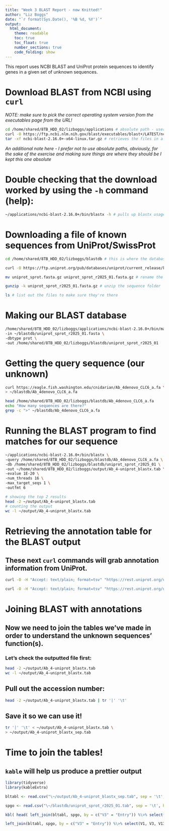 ```yaml
---
title: "Week 3 BLAST Report - now Knitted!"
author: "Liz Boggs"
date: "`r format(Sys.Date(), '%B %d, %Y')`"
output: 
  html_document:
    theme: readable
    toc: true
    toc_float: true
    number_sections: true
    code_folding: show
---
```


This report uses NCBI BLAST and UniProt protein sequences to identify genes in a given set of unknown sequences.

# Download BLAST from NCBI using `curl` 

*NOTE: make sure to pick the correct operating system version from the executables page from the URL!*

```bash

cd /home/shared/8TB_HDD_02/lizboggs/applications # absolute path - user needs to change to where they want it!
curl -O https://ftp.ncbi.nlm.nih.gov/blast/executables/blast+/LATEST/ncbi-blast-2.16.0+-x64-linux.tar.gz
tar -xf ncbi-blast-2.16.0+-x64-linux.tar.gz # retrieves the files in a gzip

```

*An additional note here - I prefer not to use absolute paths, obviously, for the sake of the exercise and making sure things are where they should be I kept this one absolute*

# Double checking that the download worked by using the `-h` command (help):

```bash

~/applications/ncbi-blast-2.16.0+/bin/blastx -h # pulls up blastx usage options

```

# Downloading a file of known sequences from UniProt/SwissProt

```bash

cd /home/shared/8TB_HDD_02/lizboggs/blastdb # this is where the database files will live

curl -O https://ftp.uniprot.org/pub/databases/uniprot/current_release/knowledgebase/complete/uniprot_sprot.fasta.gz # pulling fasta from webpage

mv uniprot_sprot.fasta.gz uniprot_sprot_r2025_01.fasta.gz # rename the file

gunzip -k uniprot_sprot_r2025_01.fasta.gz # unzip the sequence folder

ls # list out the files to make sure they're there

```

# Making our BLAST database

```bash

/home/shared/8TB_HDD_02/lizboggs/applications/ncbi-blast-2.16.0+/bin/makeblastdb \
-in ~/blastdb/uniprot_sprot_r2025_01.fasta \
-dbtype prot \
-out /home/shared/8TB_HDD_02/lizboggs/blastdb/uniprot_sprot_r2025_01

```

# Getting the query sequence (our unknown)

```bash

curl https://eagle.fish.washington.edu/cnidarian/Ab_4denovo_CLC6_a.fa \
> ~/blastdb/Ab_4denovo_CLC6_a.fa

head /home/shared/8TB_HDD_02/lizboggs/blastdb/Ab_4denovo_CLC6_a.fa
echo "How many sequences are there?"
grep -c ">" ~/blastdb/Ab_4denovo_CLC6_a.fa

```

# Running the BLAST program to find matches for our sequence

```bash

~/applications/ncbi-blast-2.16.0+/bin/blastx \
-query /home/shared/8TB_HDD_02/lizboggs/blastdb/Ab_4denovo_CLC6_a.fa \
-db /home/shared/8TB_HDD_02/lizboggs/blastdb/uniprot_sprot_r2025_01 \
-out ~/home/shared/8TB_HDD_02/lizboggs/output/Ab_4-uniprot_blastx.tab \
-evalue 1E-20 \
-num_threads 16 \
-max_target_seqs 1 \
-outfmt 6

# showing the top 2 results
head -2 ~/output/Ab_4-uniprot_blastx.tab
# counting the output
wc -l ~/output/Ab_4-uniprot_blastx.tab

```

# Retrieving the annotation table for the BLAST output

## These next `curl` commands will grab annotation information from UniProt.

```bash

curl -O -H "Accept: text/plain; format=tsv" "https://rest.uniprot.org/uniprotkb/search?query=reviewed:true+AND+organism_id:9606"

```

```bash
curl -O -H "Accept: text/plain; format=tsv" "https://rest.uniprot.org/uniprotkb/stream?compressed=true&fields=accession%2Creviewed%2Cid%2Cprotein_name%2Cgene_names%2Corganism_name%2Clength&format=tsv&query=%28*%29+AND+%28reviewed%3Atrue%29"

```

# Joining BLAST with annotations

## Now we need to join the tables we've made in order to understand the unknown sequences' function(s).

### Let's check the outputted file first:

```bash
head -2 ~/output/Ab_4-uniprot_blastx.tab
wc -l ~/output/Ab_4-uniprot_blastx.tab
```

## Pull out the accession number:

```bash
head -2 ~/output/Ab_4-uniprot_blastx.tab | tr '|' '\t'

```

## Save it so we can use it!

```bash
tr '|' '\t' < ~/output/Ab_4-uniprot_blastx.tab \
> ~/output/Ab_4-uniprot_blastx_sep.tab
```

# Time to join the tables!

## `kable` will help us produce a prettier output

```r
library(tidyverse)
library(kableExtra)

bltabl <- read.csv("\~/output/Ab_4-uniprot_blastx_sep.tab", sep = '\t', header = FALSE)

spgo <- read.csv("\~/blastdb/uniprot_sprot_r2025_01.tab", sep = '\t', header = TRUE)

kbl( head( left_join(bltabl, spgo, by = c("V3" = "Entry")) %\>% select(V1, V3, V13, Protein.names, Organism, Gene.Ontology..biological.process., Gene.Ontology.IDs) %\>% mutate(V1 = str_replace_all(V1, pattern = "solid0078_20110412_FRAG_BC_WHITE_WHITE_F3_QV_SE_trimmed", replacement = "Ab")) ) ) %\>% kable_styling(bootstrap_options = c("striped", "hover", "condensed", "responsive"))

left_join(bltabl, spgo, by = c("V3" = "Entry")) %\>% select(V1, V3, V13, Protein.names, Organism, Gene.Ontology..biological.process., Gene.Ontology.IDs) %\>% mutate(V1 = str_replace_all(V1, pattern = "solid0078_20110412_FRAG_BC_WHITE_WHITE_F3_QV_SE_trimmed", replacement = "Ab")) %\>% write_delim("\~/output/blast_annot_go.tab", delim = '\t')

```
